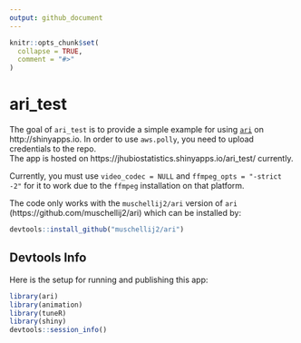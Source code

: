 ```yaml
---
output: github_document
---
```


<!-- README.md is generated from README.Rmd. Please edit that file -->

```r
knitr::opts_chunk$set(
  collapse = TRUE,
  comment = "#>"
)
```
# ari_test

The goal of `ari_test` is to provide a simple example for using [`ari`](https://github.com/seankross/ari) on http://shinyapps.io.  In order to use `aws.polly`, you need to upload credentials to the repo.   
The app is hosted on https://jhubiostatistics.shinyapps.io/ari_test/ currently.  


Currently, you must use `video_codec = NULL` and `ffmpeg_opts = "-strict -2"` for it to work due to the `ffmpeg` installation on that platform.  

The code only works with the `muschellij2/ari` version of `ari` (https://github.com/muschellij2/ari) which can be installed by:

```r
devtools::install_github("muschellij2/ari")
```

## Devtools Info

Here is the setup for running and publishing this app:

```r
library(ari)
library(animation)
library(tuneR)
library(shiny)
devtools::session_info()
```
